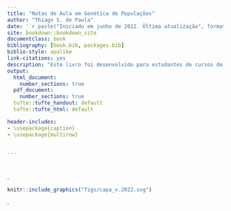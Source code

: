 ```yaml
--- 
title: "Notas de Aula em Genética de Populações"
author: "Thiago S. de Paula"
date: '`r paste("Iniciado em junho de 2022. Última atualização", format(Sys.Date(),"%B de %Y", locale = "pt_BR"))`'
site: bookdown::bookdown_site
documentclass: book
bibliography: [book.bib, packages.bib]
biblio-style: apalike
link-citations: yes
description: "Este livro foi desenvolvido para estudantes de cursos de Genética de Populações da Graduação e Pós-Graduação."
output:
  html_document:
    number_sections: true
  pdf_document:
    number_sections: true
  tufte::tufte_handout: default
  tufte::tufte_html: default

header-includes: 
- \usepackage{caption}
- \usepackage{multirow}


---
```



# {-}

.\linebreak
```r
knitr::include_graphics("figs/capa_v.2022.svg")
```
.\linebreak


